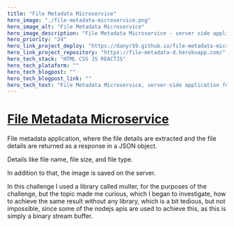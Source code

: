 ```yaml
---
title: "File Metadata Microservice"
hero_image: "./file-metadata-microservice.png"
hero_image_alt: "File Metadata Microservice"
hero_image_description: "File Metadata Microservice - server side application"
hero_priority: "24"
hero_link_project_deploy: "https://danyr59.github.io/file-metadata-microservice/"
hero_link_project_repository: "https://file-metadata-d.herokuapp.com/"
hero_tech_stack: "HTML CSS JS REACTJS"
hero_tech_plataform: ""
hero_tech_blogpost: ""
hero_tech_blogpost_link: ""
hero_tech_text: "File Metadata Microservice, server-side application for educational purposes."
---
```


# [File Metadata Microservice](https://file-metadata-d.herokuapp.com/ "file-metadata-microservice") 

File metadata application, where the file details are extracted and the file details are returned as 
a response in a JSON object.


Details like file name, file size, and file type.


In addition to that, the image is saved on the server.


In this challenge I used a library called multer, for the purposes of the challenge, but the topic made me
curious, which I began to investigate, how to achieve the same result without any library, which is a bit 
tedious, but not impossible, since some of the nodejs apis are used to achieve this, as this is simply a binary stream buffer.
